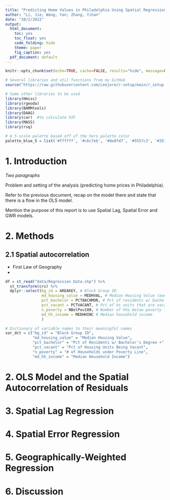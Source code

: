 ```yaml
---
title: "Predicting Home Values in Philadelphia Using Spatial Regressions"
author: "Li, Jie; Wang, Yan; Zhang, Yihan"
date: "10/2/2022"
output:
  html_document: 
    toc: yes
    toc_float: yes
    code_folding: hide
    theme: paper
    fig_caption: yes
  pdf_document: default
---
```


<link rel="stylesheet" href="css/styles.css">

```r
knitr::opts_chunk$set(echo=TRUE, cache=FALSE, results="hide", message=FALSE, warning=FALSE)
```

```r

# Several libraries and util functions from my GitHub
source("https://raw.githubusercontent.com/Leejere/r-setup/main/r_setup.r")

# Some other libraries to be used
library(Hmisc)
library(rgeoda)
library(BAMMtools)
library(DAAG)
library(car)  #to calculate VIF
library(MASS)
library(rsq)

# A 5-scale palette based off of the hero palette color
palette_blue_5 = list('#ffffff', '#c6c7eb', '#8e8fd7', '#5557c3', '#353797')

```


# 1. Introduction

*Two paragraphs*

Problem and setting of the analysis (predicting home prices in Philadelphia).

Refer to the previous document, recap on the model there and state that there is a flow in the OLS model.

Mention the purpose of this report is to use Spatial Lag, Spatial Error and GWR models.

# 2. Methods

## 2.1 Spatial autocorrelation

-   First Law of Geography
-   

```r

df = st_read("data/Regression Data.shp") %>%
  st_transform(crs) %>%
  dplyr::select(bg_id = AREAKEY, # Block Group ID
                md_housing_value = MEDHVAL, # Median Housing Value (owner-occupied)
                pct_bachelor = PCTBACHMOR, # Pct of residents w/ bachelor's +
                pct_vacant = PCTVACANT, # Pct of hs units that are vacant
                n_poverty = NBelPov100, # Number of hhs below poverty line
                md_hh_income = MEDHHINC # Median household income
                )

# Dictionary of variable names to their meaningful names
var_dct = c("bg_id" = "Block Group ID",
            "md_housing_value" = "Median Housing Value",
            "pct_bachelor" = "Pct of Residents w/ Bachelor's Degree +",
            "pct_vacant" = "Pct of Housing Units Being Vacant",
            "n_poverty" = "# of Households under Poverty Line",
            "md_hh_income" = "Median Household Income")

```

# 2. OLS Model and the Spatial Autocorrelation of Residuals

# 3. Spatial Lag Regression

# 4. Spatial Error Regression

# 5. Geographically-Weighted Regression

# 6. Discussion
